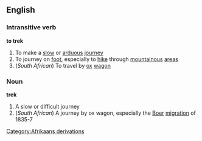 ==English==
===Intransitive verb===
{{wikipedia}}
'''to trek'''
#To make a [[slow]] or [[arduous]] [[journey]]
#To journey on [[foot]], especially to [[hike]] through [[mountainous]] [[areas]]
#(''South African'') To travel by [[ox]] [[wagon]]
===Noun===
'''trek'''
#A slow or difficult journey
#(''South African'') A journey by ox wagon, especially the [[Boer]] [[migration]] of 1835-7
[[Category:Afrikaans derivations]]